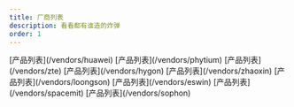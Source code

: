 ```yaml
---
title: 厂商列表
description: 看看都有谁造的炸弹
order: 1
---
```



<CardGrid stagger>
	<Card title="华为" icon="add-document">
		[产品列表](/vendors/huawei)
	</Card>
	<Card title="飞腾" icon="add-document">
		[产品列表](/vendors/phytium)
	</Card>
    <Card title="中兴" icon="add-document">
		[产品列表](/vendors/zte)
	</Card>
    <Card title="海光" icon="add-document">
		[产品列表](/vendors/hygon)
	</Card>
    <Card title="兆芯" icon="add-document">
		[产品列表](/vendors/zhaoxin)
	</Card>
    <Card title="龙芯" icon="add-document">
        [产品列表](/vendors/loongson)
    </Card>
    <Card title="奕斯伟" icon="add-document">
        [产品列表](/vendors/eswin)
    </Card>
    <Card title="进迭时空" icon="add-document">
        [产品列表](/vendors/spacemit)
    </Card>
    <Card title="算能" icon="add-document">
        [产品列表](/vendors/sophon)
    </Card>
</CardGrid>